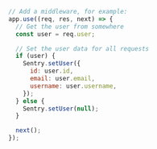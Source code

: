 ```javascript
// Add a middleware, for example:
app.use((req, res, next) => {
  // Get the user from somewhere
  const user = req.user;

  // Set the user data for all requests
  if (user) {
    Sentry.setUser({
      id: user.id,
      email: user.email,
      username: user.username,
    });
  } else {
    Sentry.setUser(null);
  }

  next();
});
```

